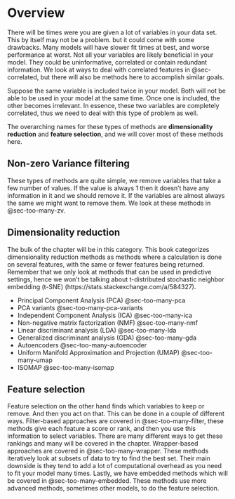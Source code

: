 # Overview {#sec-too-many}

There will be times were you are given a lot of variables in your data set. This by itself may not be a problem. but it could come with some drawbacks. Many models will have slower fit times at best, and worse performance at worst. Not all your variables are likely beneficial in your model. They could be uninformative, correlated or contain redundant information. We look at ways to deal with correlated features in @sec-correlated, but there will also be methods here to accomplish similar goals.

Suppose the same variable is included twice in your model. Both will not be able to be used in your model at the same time. Once one is included, the other becomes irrelevant. In essence, these two variables are completely correlated, thus we need to deal with this type of problem as well.

The overarching names for these types of methods are **dimensionality reduction** and **feature selection**, and we will cover most of these methods here.

## Non-zero Variance filtering

These types of methods are quite simple, we remove variables that take a few number of values. If the value is always 1 then it doesn't have any information in it and we should remove it. If the variables are almost always the same we might want to remove them. We look at these methods in @sec-too-many-zv.

## Dimensionality reduction

The bulk of the chapter will be in this category. This book categorizes dimensionality reduction methods as methods where a calculation is done on several features, with the same or fewer features being returned. Remember that we only look at methods that can be used in predictive settings, hence we won't be talking about t-distributed stochastic neighbor embedding (t-SNE) (https://stats.stackexchange.com/a/584327).

- Principal Component Analysis (PCA) @sec-too-many-pca
- PCA variants @sec-too-many-pca-variants
- Independent Component Analysis (ICA) @sec-too-many-ica
- Non-negative matrix factorization (NMF) @sec-too-many-nmf
- Linear discriminant analysis (LDA) @sec-too-many-lda
- Generalized discriminant analysis (GDA) @sec-too-many-gda
- Autoencoders @sec-too-many-autoencoder
- Uniform Manifold Approximation and Projection (UMAP) @sec-too-many-umap
- ISOMAP @sec-too-many-isomap

## Feature selection

Feature selection on the other hand finds which variables to keep or remove. And then you act on that. This can be done in a couple of different ways. Filter-based approaches are covered in @sec-too-many-filter, these methods give each feature a score or rank, and then you use this information to select variables. There are many different ways to get these rankings and many will be covered in the chapter. Wrapper-based approaches are covered in @sec-too-many-wrapper. These methods iteratively look at subsets of data to try to find the best set. Their main downside is they tend to add a lot of computational overhead as you need to fit your model many times. Lastly, we have embedded methods which will be covered in @sec-too-many-embedded. These methods use more advanced methods, sometimes other models, to do the feature selection.
